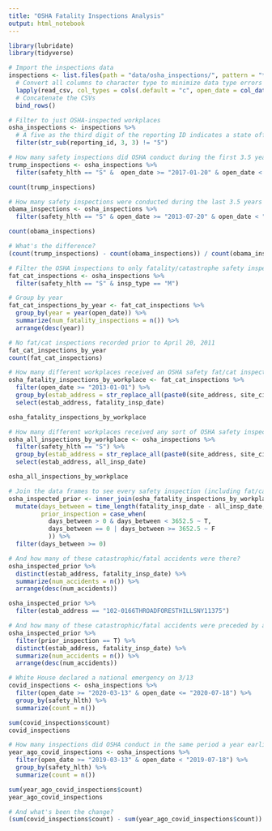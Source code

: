 ```yaml
---
title: "OSHA Fatality Inspections Analysis"
output: html_notebook
---
```


```r
library(lubridate)
library(tidyverse)
```

```r

# Import the inspections data
inspections <- list.files(path = "data/osha_inspections/", pattern = "*.csv", full.names = T) %>% 
  # Convert all columns to character type to minimize data type errors
  lapply(read_csv, col_types = cols(.default = "c", open_date = col_date(), case_mod_date = col_date(), close_conf_date = col_date(), close_case_date = col_date())) %>% 
  # Concatenate the CSVs
  bind_rows()
```

```r
# Filter to just OSHA-inspected workplaces
osha_inspections <- inspections %>% 
  # A five as the third digit of the reporting ID indicates a state office inspected the worksite.
  filter(str_sub(reporting_id, 3, 3) != "5")
```

```r
# How many safety inspections did OSHA conduct during the first 3.5 years of Trump's presidency?
trump_inspections <- osha_inspections %>% 
  filter(safety_hlth == "S" &  open_date >= "2017-01-20" & open_date < "2020-07-20")

count(trump_inspections)

# How many safety inspections were conducted during the last 3.5 years of Obama's presidency?
obama_inspections <- osha_inspections %>% 
  filter(safety_hlth == "S" & open_date >= "2013-07-20" & open_date < "2017-01-20")

count(obama_inspections)

# What's the difference?
(count(trump_inspections) - count(obama_inspections)) / count(obama_inspections)
```

```r
# Filter the OSHA inspections to only fatality/catastrophe safety inspections
fat_cat_inspections <- osha_inspections %>% 
  filter(safety_hlth == "S" & insp_type == "M")

# Group by year
fat_cat_inspections_by_year <- fat_cat_inspections %>% 
  group_by(year = year(open_date)) %>% 
  summarize(num_fatality_inspections = n()) %>% 
  arrange(desc(year))

# No fat/cat inspections recorded prior to April 20, 2011
fat_cat_inspections_by_year
count(fat_cat_inspections)
```

```r
# How many different workplaces received an OSHA safety fat/cat inspection when grouped by address and inspection date?
osha_fatality_inspections_by_workplace <- fat_cat_inspections %>% 
  filter(open_date >= "2013-01-01") %>% 
  group_by(estab_address = str_replace_all(paste0(site_address, site_city, site_state, site_zip), " ", ""), fatality_insp_date = open_date) %>% 
  select(estab_address, fatality_insp_date)

osha_fatality_inspections_by_workplace

# How many different workplaces received any sort of OSHA safety inspection (including fat/cat inspections) when grouped by address and inspection date?
osha_all_inspections_by_workplace <- osha_inspections %>% 
  filter(safety_hlth == "S") %>% 
  group_by(estab_address = str_replace_all(paste0(site_address, site_city, site_state, site_zip), " ", ""), all_insp_date = open_date) %>% 
  select(estab_address, all_insp_date)

osha_all_inspections_by_workplace

# Join the data frames to see every safety inspection (including fat/cat inspections) OSHA conducted prior to each workplace's catastrophic/fatal accidents.
osha_inspected_prior <- inner_join(osha_fatality_inspections_by_workplace, osha_all_inspections_by_workplace, by = "estab_address") %>% 
  mutate(days_between = time_length(fatality_insp_date - all_insp_date, "day"),
         prior_inspection = case_when(
           days_between > 0 & days_between < 3652.5 ~ T,
           days_between == 0 | days_between >= 3652.5 ~ F
           )) %>% 
  filter(days_between >= 0)

# And how many of these catastrophic/fatal accidents were there?
osha_inspected_prior %>% 
  distinct(estab_address, fatality_insp_date) %>% 
  summarize(num_accidents = n()) %>% 
  arrange(desc(num_accidents))

osha_inspected_prior %>% 
  filter(estab_address == "102-0166THROADFORESTHILLSNY11375")

# And how many of these catastrophic/fatal accidents were preceded by an inspection in the prior 10 years?
osha_inspected_prior %>% 
  filter(prior_inspection == T) %>% 
  distinct(estab_address, fatality_insp_date) %>% 
  summarize(num_accidents = n()) %>% 
  arrange(desc(num_accidents))
```

```r
# White House declared a national emergency on 3/13
covid_inspections <- osha_inspections %>% 
  filter(open_date >= "2020-03-13" & open_date <= "2020-07-18") %>% 
  group_by(safety_hlth) %>% 
  summarize(count = n())

sum(covid_inspections$count)
covid_inspections

# How many inspections did OSHA conduct in the same period a year earlier?
year_ago_covid_inspections <- osha_inspections %>% 
  filter(open_date >= "2019-03-13" & open_date < "2019-07-18") %>% 
  group_by(safety_hlth) %>% 
  summarize(count = n())

sum(year_ago_covid_inspections$count)
year_ago_covid_inspections

# And what's been the change?
(sum(covid_inspections$count) - sum(year_ago_covid_inspections$count)) / sum(year_ago_covid_inspections$count)
```